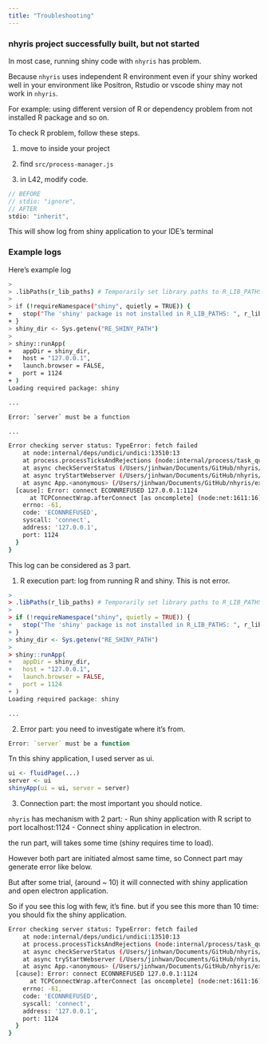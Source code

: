 ```yaml
---
title: "Troubleshooting"
---
```


### nhyris project successfully built, but not started

In most case, running shiny code with `nhyris` has problem. 

Because `nhyris` uses independent R environment even if your shiny worked well in your environment like Positron, Rstudio or vscode shiny may not work in `nhyris`. 

For example: using different version of R or dependency problem from not installed R package and so on.

To check R problem, follow these steps.

1. move to inside your project <Myapp>

2. find `src/process-manager.js`

3. in L42, modify code.

```js
// BEFORE
// stdio: "ignore",
// AFTER
stdio: "inherit",
```

::: {.callout-note}
This will show log from shiny application to your IDE's terminal
:::

### Example logs

Here's example log

```bash
> 
> .libPaths(r_lib_paths) # Temporarily set library paths to R_LIB_PATHS
> 
> if (!requireNamespace("shiny", quietly = TRUE)) {
+   stop("The 'shiny' package is not installed in R_LIB_PATHS: ", r_lib_paths)
+ }
> shiny_dir <- Sys.getenv("RE_SHINY_PATH")
> 
> shiny::runApp(
+   appDir = shiny_dir,
+   host = "127.0.0.1",
+   launch.browser = FALSE,
+   port = 1124
+ )
Loading required package: shiny

...

Error: `server` must be a function

...

Error checking server status: TypeError: fetch failed
    at node:internal/deps/undici/undici:13510:13
    at process.processTicksAndRejections (node:internal/process/task_queues:95:5)
    at async checkServerStatus (/Users/jinhwan/Documents/GitHub/nhyris/ex39/src/index.js:34:17)
    at async tryStartWebserver (/Users/jinhwan/Documents/GitHub/nhyris/ex39/src/index.js:139:24)
    at async App.<anonymous> (/Users/jinhwan/Documents/GitHub/nhyris/ex39/src/index.js:253:5) {
  [cause]: Error: connect ECONNREFUSED 127.0.0.1:1124
      at TCPConnectWrap.afterConnect [as oncomplete] (node:net:1611:16) {
    errno: -61,
    code: 'ECONNREFUSED',
    syscall: 'connect',
    address: '127.0.0.1',
    port: 1124
  }
}
```

This log can be considered as 3 part.

1. R execution part: log from running R and shiny. This is not error.

```r
> 
> .libPaths(r_lib_paths) # Temporarily set library paths to R_LIB_PATHS
> 
> if (!requireNamespace("shiny", quietly = TRUE)) {
+   stop("The 'shiny' package is not installed in R_LIB_PATHS: ", r_lib_paths)
+ }
> shiny_dir <- Sys.getenv("RE_SHINY_PATH")
> 
> shiny::runApp(
+   appDir = shiny_dir,
+   host = "127.0.0.1",
+   launch.browser = FALSE,
+   port = 1124
+ )
Loading required package: shiny

...
```

2. Error part: you need to investigate where it's from.

```r
Error: `server` must be a function
```

Tn this shiny application, I used server as ui.
```r
ui <- fluidPage(...)
server <- ui
shinyApp(ui = ui, server = server)
```

3. Connection part: the most important you should notice.

`nhyris` has mechanism with 2 part:
- Run shiny application with R script to port localhost:1124
- Connect shiny application in electron.

the run part, will takes some time (shiny requires time to load).

However both part are initiated almost same time, so Connect part may generate error like below.

But after some trial, (around ~ 10) it will connected with shiny application and open electron application.

So if you see this log with few, it's fine. but if you see this more than 10 time: you should fix the shiny application.

```bash
Error checking server status: TypeError: fetch failed
    at node:internal/deps/undici/undici:13510:13
    at process.processTicksAndRejections (node:internal/process/task_queues:95:5)
    at async checkServerStatus (/Users/jinhwan/Documents/GitHub/nhyris/ex39/src/index.js:34:17)
    at async tryStartWebserver (/Users/jinhwan/Documents/GitHub/nhyris/ex39/src/index.js:139:24)
    at async App.<anonymous> (/Users/jinhwan/Documents/GitHub/nhyris/ex39/src/index.js:253:5) {
  [cause]: Error: connect ECONNREFUSED 127.0.0.1:1124
      at TCPConnectWrap.afterConnect [as oncomplete] (node:net:1611:16) {
    errno: -61,
    code: 'ECONNREFUSED',
    syscall: 'connect',
    address: '127.0.0.1',
    port: 1124
  }
}
```

